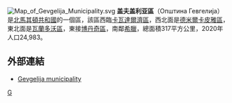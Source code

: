 [[File:Map_of_Gevgelija_Municipality.svg|right]]
'''盖夫盖利亚區'''（Општина Гевгелија）是[[北馬其頓共和國|北馬其頓共和國]]的一個區，該區西臨[[卡瓦達爾濟區|卡瓦達爾濟區]]，西北面是[[德米爾卡皮雅區|德米爾卡皮雅區]]，東北面是[[瓦蘭多沃區|瓦蘭多沃區]]，東接[[博丹奇區|博丹奇區]]，南鄰[[希臘|希臘]]，總面積317平方公里，2020年人口24,983。

==外部連結==
* [http://makedonija.name/municipalities/gevgelija Gevgelija municipality]

{{北馬其頓行政區劃}}

[[Category:北马其顿行政区划|G]]


{{Macedonia-stub}}